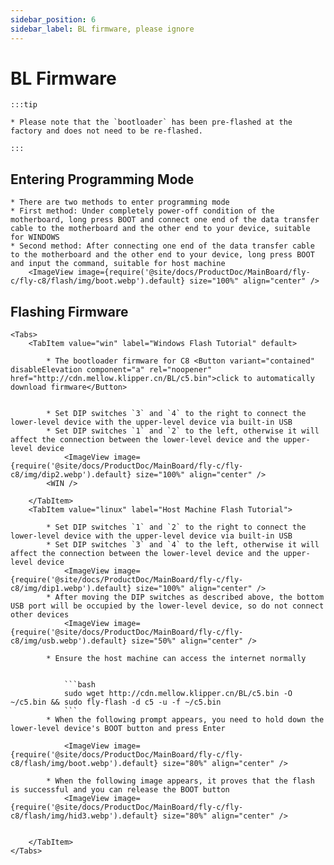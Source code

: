 ```yaml
---
sidebar_position: 6
sidebar_label: BL firmware, please ignore
---
```







# BL Firmware

    :::tip

    * Please note that the `bootloader` has been pre-flashed at the factory and does not need to be re-flashed.

    :::

## Entering Programming Mode


    * There are two methods to enter programming mode
    * First method: Under completely power-off condition of the motherboard, long press BOOT and connect one end of the data transfer cable to the motherboard and the other end to your device, suitable for WINDOWS
    * Second method: After connecting one end of the data transfer cable to the motherboard and the other end to your device, long press BOOT and input the command, suitable for host machine
        <ImageView image={require('@site/docs/ProductDoc/MainBoard/fly-c/fly-c8/flash/img/boot.webp').default} size="100%" align="center" />

## Flashing Firmware
    <Tabs>
        <TabItem value="win" label="Windows Flash Tutorial" default>

            * The bootloader firmware for C8 <Button variant="contained" disableElevation component="a" rel="noopener" href="http://cdn.mellow.klipper.cn/BL/c5.bin">click to automatically download firmware</Button>


            * Set DIP switches `3` and `4` to the right to connect the lower-level device with the upper-level device via built-in USB
            * Set DIP switches `1` and `2` to the left, otherwise it will affect the connection between the lower-level device and the upper-level device
                <ImageView image={require('@site/docs/ProductDoc/MainBoard/fly-c/fly-c8/img/dip2.webp').default} size="100%" align="center" />
            <WIN />

        </TabItem>
        <TabItem value="linux" label="Host Machine Flash Tutorial">

            * Set DIP switches `1` and `2` to the right to connect the lower-level device with the upper-level device via built-in USB
            * Set DIP switches `3` and `4` to the left, otherwise it will affect the connection between the lower-level device and the upper-level device
                <ImageView image={require('@site/docs/ProductDoc/MainBoard/fly-c/fly-c8/img/dip1.webp').default} size="100%" align="center" />
            * After moving the DIP switches as described above, the bottom USB port will be occupied by the lower-level device, so do not connect other devices
                <ImageView image={require('@site/docs/ProductDoc/MainBoard/fly-c/fly-c8/img/usb.webp').default} size="50%" align="center" />

            * Ensure the host machine can access the internet normally


                ```bash
                sudo wget http://cdn.mellow.klipper.cn/BL/c5.bin -O ~/c5.bin && sudo fly-flash -d c5 -u -f ~/c5.bin
                ```
            * When the following prompt appears, you need to hold down the lower-level device's BOOT button and press Enter

                <ImageView image={require('@site/docs/ProductDoc/MainBoard/fly-c/fly-c8/flash/img/boot.webp').default} size="80%" align="center" />

            * When the following image appears, it proves that the flash is successful and you can release the BOOT button
                <ImageView image={require('@site/docs/ProductDoc/MainBoard/fly-c/fly-c8/flash/img/hid3.webp').default} size="80%" align="center" />


        </TabItem>
    </Tabs>
